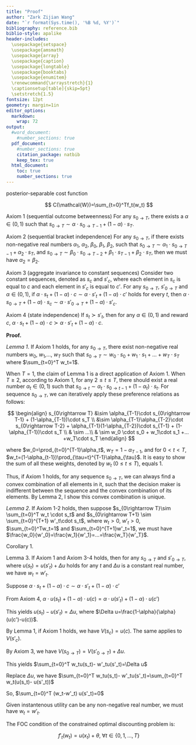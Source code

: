 ```yaml
---
title: "Proof"
author: "Zark Zijian Wang"
date: "`r format(Sys.time(), '%B %d, %Y')`"
bibliography: reference.bib
biblio-style: apalike
header-includes: 
  \usepackage{setspace}
  \usepackage{amsmath}
  \usepackage{array}
  \usepackage{caption}
  \usepackage{longtable}
  \usepackage{booktabs}
  \usepackage{enumitem}
  \renewcommand{\arraystretch}{1}
  \captionsetup[table]{skip=5pt}
  \setstretch{1.5} 
fontsize: 12pt
geometry: margin=1in
editor_options: 
  markdown: 
    wrap: 72
output:
  #word_document:
    #number_sections: true
  pdf_document:
    #number_sections: true
    citation_package: natbib
    keep_tex: true
  html_document:
    toc: true
    number_sections: true
---
```


posterior-separable cost function

$$
C(\mathcal{W})=\sum_{t=0}^Tf_t(w_t)
$$

Axiom 1 (sequential outcome betweenness) For any $s_{0\rightarrow T}$,
there exists a $\alpha\in(0,1)$ such that
$s_{0\rightarrow T} \sim \alpha\cdot s_{0\rightarrow T-1}+(1-\alpha) \cdot s_T$.

Axiom 2 (sequential bracket independence) For any $s_{0\rightarrow T}$,
if there exists non-negative real numbers $\alpha_1$, $\alpha_2$,
$\beta_0$, $\beta_1$, $\beta_2$, such that
$s_{0\rightarrow T}\sim \alpha_1 \cdot s_{0\rightarrow T-1} + \alpha_2 \cdot s_{T}$,
and
$s_{0\rightarrow T}\sim \beta_0 \cdot s_{0\rightarrow T-2}+\beta_1 \cdot s_{T-1}+\beta_2 \cdot s_{T}$,
then we must have $\alpha_2 = \beta_2$.

Axiom 3 (aggregate invariance to constant sequences) Consider two
constant sequences, denoted as $s_c$ and $s'_c$, where each element in
$s_c$ is equal to $c$ and each element in $s'_c$ is equal to $c'$. For
any $s_{0\rightarrow T}$, $s'_{0\rightarrow T}$ and $\alpha\in(0,1)$, if
$\alpha \cdot s_t+(1-\alpha)\cdot c\sim\alpha \cdot s'_t+(1-\alpha)\cdot c'$
holds for every $t$, then
$\alpha \cdot s_{0\rightarrow T}+(1-\alpha)\cdot s_c\sim \alpha \cdot s'_{0\rightarrow T}+(1-\alpha)\cdot s'_c$.

Axiom 4 (state independence) If $s_t \succ s'_t$, then for any
$\alpha \in (0,1)$ and reward $c$,
$\alpha \cdot s_t + (1-\alpha)\cdot c \succ \alpha \cdot s'_t + (1-\alpha)\cdot c$.

**Proof.**

*Lemma 1*. If Axiom 1 holds, for any $s_{0\rightarrow T}$, there exist
non-negative real numbers $w_0$, $w_1$,..., $w_T$ such that
$s_{0\rightarrow T} \sim w_0 \cdot s_0 +w_1\cdot s_1 + ...+w_T\cdot s_T$
where $\sum_{t=0}^T w_t=1$.

When $T=1$, the claim of Lemma 1 is a direct application of Axiom 1.
When $T\geq 2$, according to Axiom 1, for any $2\leq t\leq T$, there
should exist a real number $\alpha_t\in(0,1)$ such that
$s_{0\rightarrow t}\sim \alpha_t\cdot s_{0\rightarrow t-1}+(1-\alpha_t)\cdot s_{t}$.
For sequence $s_{0\rightarrow T}$, we can iteratively apply these
preference relations as follows:

$$
\begin{align}
s_{0\rightarrow T} &\sim \alpha_{T-1}\cdot s_{0\rightarrow T-1} + (1-\alpha_{T-1})\cdot s_T \\
&\sim  \alpha_{T-1}\alpha_{T-2}\cdot s_{0\rightarrow T-2} + \alpha_{T-1}(1-\alpha_{T-2})\cdot s_{T-1} + (1-\alpha_{T-1})\cdot s_T \\
& \sim ...\\
& \sim w_0 \cdot s_0 + w_1\cdot s_1 +... +w_T\cdot s_T
\end{align}
$$

where $w_0=\prod_{t=0}^{T-1}\alpha_t$, $w_T = 1-\alpha_{T-1}$, and for
$0<t<T$, $w_t=(1-\alpha_{t-1})\prod_{\tau=t}^{T-1}\alpha_{\tau}$. It is
easy to show the sum of all these weights, denoted by $w_t$
($0\leq t\leq T$), equals 1.

Thus, if Axiom 1 holds, for any sequence $s_{0\rightarrow T}$, we can
always find a convex combination of all elements in it, such that the
decision maker is indifferent between the sequence and the convex
combination of its elements. By Lemma 2, I show this convex combination
is unique.

*Lemma 2*. If Axiom 1-2 holds, then suppose
$s_{0\rightarrow T}\sim \sum_{t=0}^T w_t \cdot s_t$ and
$s_{0\rightarrow T+1} \sim \sum_{t=0}^{T+1} w'_t\cdot s_t$, where
$w_t >0$, $w'_t>0$, $\sum_{t=0}^Tw_t=1$ and $\sum_{t=0}^{T+1}w'_t=1$, we
must have $\frac{w_0}{w'_0}=\frac{w_1}{w'_1}=…=\frac{w_T}{w'_T}$.

Corollary 1.

Lemma 3. If Axiom 1 and Axiom 3-4 holds, then for any
$s_{0\rightarrow T}$ and $s'_{0\rightarrow T}$, where
$u(s_t)= u(s'_t)+\Delta u$ holds for any $t$ and $\Delta u$ is a
constant real number, we have $w_t=w'_t$.

Suppose
$\alpha \cdot s_t+(1-\alpha)\cdot c\sim\alpha \cdot s'_t+(1-\alpha)\cdot c'$

From Axiom 4,
$\alpha \cdot u(s_t)+(1-\alpha)\cdot u(c)=\alpha \cdot u(s'_t)+(1-\alpha)\cdot u(c')$

This yields $u(s_t)-u(s'_t)=\Delta u$, where
$\Delta u=\frac{1-\alpha}{\alpha} (u(c')-u(c))$.

By Lemma 1, if Axiom 1 holds, we have $V(s_c)=u(c)$. The same applies to
$V(s'_c)$.

By Axiom 3, we have
$V(s_{0\rightarrow T})=V(s'_{0\rightarrow T})+\Delta u$.

This yields $\sum_{t=0}^T w_tu(s_t)- w'_tu(s'_t)=\Delta u$

Replace $\Delta u$, we have
$\sum_{t=0}^T w_tu(s_t)- w'_tu(s'_t)=\sum_{t=0}^T w_t(u(s_t)- u(s'_t))$

So, $\sum_{t=0}^T (w_t-w'_t) u(s'_t)=0$

Given instantenous utility can be any non-negative real number, we must
have $w_t=w'_t$.

The FOC condition of the constrained optimal discounting problem is:

$$
f'_t(w_t)=u(x_t)+\theta,\; \forall t\in\{0,1,...,T\}
$$
